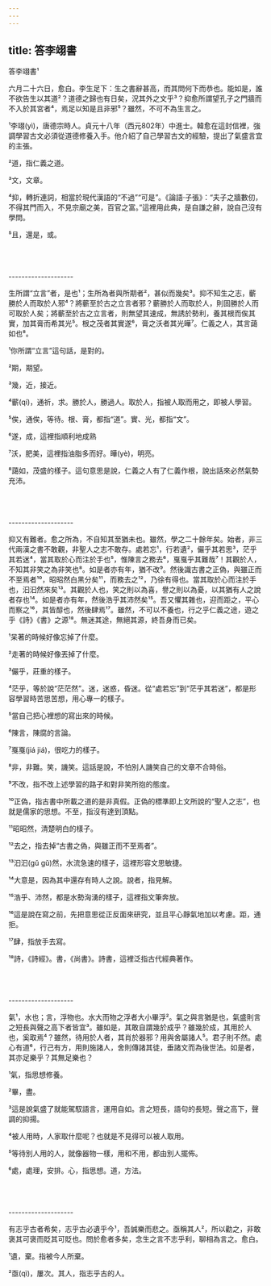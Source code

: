 ```yaml
---
---
---
```

title: 答李翊書
---




答李翊書¹

六月二十六日，愈白。李生足下：生之書辭甚高，而其問何下而恭也。能如是，誰不欲告生以其道²？道德之歸也有日矣，況其外之文乎³？抑愈所謂望孔子之門牆而不入於其宮者⁴，焉足以知是且非邪⁵？雖然，不可不為生言之。

¹李翊(yì)，唐德宗時人。貞元十八年（西元802年）中進士。韓愈在這封信裡，強調學習古文必須從道德修養入手。他介紹了自己學習古文的經驗，提出了氣盛言宜的主張。

²道，指仁義之道。

³文，文章。

⁴抑，轉折連詞，相當於現代漢語的“不過”“可是”。《論語·子張》：“夫子之牆數仞，不得其門而入，不見宗廟之美，百官之富。”這裡用此典，是自謙之辭，說自己沒有學問。

⁵且，還是，或。



<br/><br/><br/>--------------------

生所謂“立言”者，是也¹；生所為者與所期者²，甚似而幾矣³。抑不知生之志，蘄勝於人而取於人邪⁴？將蘄至於古之立言者邪？蘄勝於人而取於人，則固勝於人而可取於人矣；將蘄至於古之立言者，則無望其速成，無誘於勢利，養其根而俟其實，加其膏而希其光⁵。根之茂者其實遂⁶，膏之沃者其光曄⁷。仁義之人，其言藹如也⁸。

¹你所謂“立言”這句話，是對的。

²期，期望。

³幾，近，接近。

⁴蘄(qí)，通祈，求。勝於人，勝過人。取於人，指被人取而用之，即被人學習。

⁵俟，通俟，等待。根、膏，都指“道”。實、光，都指“文”。

⁶遂，成，這裡指順利地成熟

⁷沃，肥美，這裡指油脂多而好。曄(yè)，明亮。

⁸藹如，茂盛的樣子。這句意思是說，仁義之人有了仁義作根，說出話來必然氣勢充沛。



<br/><br/><br/>--------------------

抑又有難者。愈之所為，不自知其至猶未也。雖然，學之二十餘年矣。始者，非三代兩漢之書不敢觀，非聖人之志不敢存。處若忘¹，行若遺²，儼乎其若思³，茫乎其若迷⁴，當其取於心而注於手也⁵，惟陳言之務去⁶，戛戛乎其難哉⁷！其觀於人，不知其非笑之為非笑也⁸。如是者亦有年，猶不改⁹。然後識古書之正偽，與雖正而不至焉者¹⁰，昭昭然白黑分矣¹¹，而務去之¹²，乃徐有得也。當其取於心而注於手也，汩汩然來矣¹³。其觀於人也，笑之則以為喜，譽之則以為憂，以其猶有人之說者存也¹⁴。如是者亦有年，然後浩乎其沛然矣¹⁵。吾又懼其雜也，迎而距之，平心而察之¹⁶，其皆醇也，然後肆焉¹⁷。雖然，不可以不養也，行之乎仁義之途，遊之乎《詩》《書》之源¹⁸。無迷其途，無絕其源，終吾身而已矣。

¹呆著的時候好像忘掉了什麼。

²走著的時候好像丟掉了什麼。

³儼乎，莊重的樣子。

⁴茫乎，等於說“茫茫然”。迷，迷惑，昏迷。從“處若忘”到“茫乎其若迷”，都是形容學習時苦思苦想，用心專一的樣子。

⁵當自己把心裡想的寫出來的時候。

⁶陳言，陳腐的言論。

⁷戛戛(jiá jiá)，很吃力的樣子。

⁸非，非難。笑，譏笑。這話是說，不怕別人譏笑自己的文章不合時俗。

⁹不改，指不改上述學習的路子和對非笑所抱的態度。

¹⁰正偽，指古書中所載之道的是非真假。正偽的標準即上文所說的“聖人之志”，也就是儒家的思想。不至，指沒有達到頂點。

¹¹昭昭然，清楚明白的樣子。

¹²去之，指去掉“古書之偽，與雖正而不至焉者”。

¹³汩汩(gǔ gǔ)然，水流急速的樣子，這裡形容文思敏捷。

¹⁴大意是，因為其中還存有時人之說。說者，指見解。

¹⁵浩乎、沛然，都是水勢洶湧的樣子，這裡指文筆奔放。

¹⁶這是說在寫之前，先把意思從正反面來研究，並且平心靜氣地加以考慮。距，通拒。

¹⁷肆，指放手去寫。

¹⁸詩，《詩經》。書，《尚書》。詩書，這裡泛指古代經典著作。



<br/><br/><br/>--------------------

氣¹，水也；言，浮物也。水大而物之浮者大小畢浮²。氣之與言猶是也，氣盛則言之短長與聲之高下者皆宜³。雖如是，其敢自謂幾於成乎？雖幾於成，其用於人也，奚取焉⁴？雖然，待用於人者，其肖於器邪？用與舍屬諸人⁵。君子則不然。處心有道⁶，行己有方，用則施諸人，舍則傳諸其徒，垂諸文而為後世法。如是者，其亦足樂乎？其無足樂也？

¹氣，指思想修養。

²畢，盡。

³這是說氣盛了就能駕馭語言，運用自如。言之短長，語句的長短。聲之高下，聲調的抑揚。

⁴被人用時，人家取什麼呢？也就是不見得可以被人取用。

⁵等待別人用的人，就像器物一樣，用和不用，都由別人擺佈。

⁶處，處理，安排。心，指思想。道，方法。



<br/><br/><br/>--------------------

有志乎古者希矣，志乎古必遺乎今¹，吾誠樂而悲之。亟稱其人²，所以勸之，非敢褒其可褒而貶其可貶也。問於愈者多矣，念生之言不志乎利，聊相為言之。愈白。

¹遺，棄。指被今人所棄。

²亟(qì)，屢次。其人，指志乎古的人。